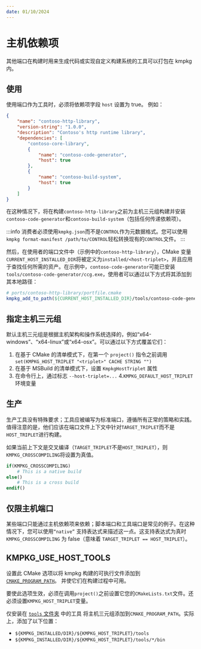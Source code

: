 ```yaml
---
date: 01/10/2024
---
```

# 主机依赖项

其他端口在构建时用来生成代码或实现自定义构建系统的工具可以打包在 kmpkg 内。

## 使用

使用端口作为工具时，必须将依赖项字段 `host` 设置为 true。 例如：

```json
{
    "name": "contoso-http-library",
    "version-string": "1.0.0",
    "description": "Contoso's http runtime library",
    "dependencies": [
        "contoso-core-library",
        {
            "name": "contoso-code-generator",
            "host": true
        },
        {
            "name": "contoso-build-system",
            "host": true
        }
    ]
}
```

在这种情况下，将在构建`contoso-http-library`之前为主机三元组构建并安装`contoso-code-generator`和`contoso-build-system`（包括任何传递依赖项）。

:::info
消费者必须使用`kmpkg.json`而不是`CONTROL`作为元数据格式。您可以使用`kmpkg format-manifest /path/to/CONTROL`轻松转换现有的`CONTROL`文件。
:::

然后，在使用者的端口文件中（示例中的`contoso-http-library`），CMake 变量`CURRENT_HOST_INSTALLED_DIR`将被定义为`installed/<host-triplet>`，并且应用于查找任何所需的资产。在示例中，`contoso-code-generator`可能已安装`tools/contoso-code-generator/ccg.exe`，使用者可以通过以下方式将其添加到其本地路径：

```cmake
# ports/contoso-http-library/portfile.cmake
kmpkg_add_to_path(${CURRENT_HOST_INSTALLED_DIR}/tools/contoso-code-generator)
```

## 指定主机三元组

默认主机三元组是根据主机架构和操作系统选择的，例如“x64-windows”、“x64-linux”或“x64-osx”。可以通过以下方式覆盖它们：

1. 在基于 CMake 的清单模式下，在第一个 `project()` 指令之前调用 `set(KMPKG_HOST_TRIPLET "<triplet>" CACHE STRING "")`
2. 在基于 MSBuild 的清单模式下，设置 `KmpkgHostTriplet` 属性
3. 在命令行上，通过标志 `--host-triplet=...`
4.`KMPKG_DEFAULT_HOST_TRIPLET`环境变量

## 生产

生产工具没有特殊要求；工具应被编写为标准端口，遵循所有正常的策略和实践。值得注意的是，他们应该在端口文件上下文中针对`TARGET_TRIPLET`而不是`HOST_TRIPLET`进行构建。

如果当前上下文是交叉编译（`TARGET_TRIPLET`不是`HOST_TRIPLET`），则`KMPKG_CROSSCOMPILING`将设置为真值。

```cmake
if(KMPKG_CROSSCOMPILING)
    # This is a native build
else()
    # This is a cross build
endif()
```

## 仅限主机端口

某些端口只能通过主机依赖项来依赖；脚本端口和工具端口是常见的例子。在这种情况下，您可以使用`“native”`
支持表达式来描述这一点。这支持表达式为真时`KMPKG_CROSSCOMPILING` 为 false（意味着 `TARGET_TRIPLET == HOST_TRIPLET`）。

## KMPKG_USE_HOST_TOOLS

设置此 CMake 选项以将 kmpkg 构建的可执行文件添加到
[`CMAKE_PROGRAM_PATH`](https://cmake.org/cmake/help/latest/variable/CMAKE_PROGRAM_PATH.html)。
并使它们在构建过程中可用。

要使此选项生效，必须在调用`project()`之前设置它您的`CMakeLists.txt`文件。还必须设置`KMPKG_HOST_TRIPLET`变量。

仅安装在 [`tools` 文件夹](../reference/installation-tree-layout.mdx#layout-tools) 中的工具
将主机三元组添加到`CMAKE_PROGRAM_PATH`。实际上，添加了以下位置：

* `${KMPKG_INSTALLED/DIR}/${KMPKG_HOST_TRIPLET}/tools`
* `${KMPKG_INSTALLED/DIR}/${KMPKG_HOST_TRIPLET}/tools/*/bin`
